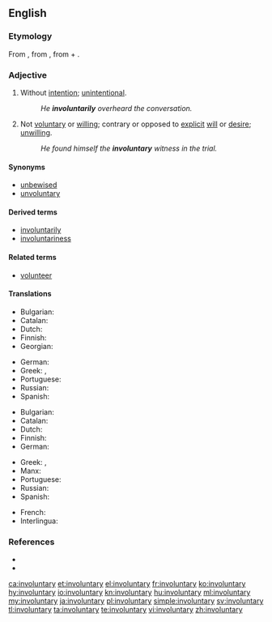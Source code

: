 ==English==

===Etymology===
From {{prefix|in|voluntary|lang=en}}, from {{etyl|LL.|en}} {{term|involontarius|lang=la}}, from {{term|in|lang=la}} + {{term|volontarius|lang=la}}.

===Adjective===
{{en-adj}}

# Without [[intention]]; [[unintentional]].
#: ''He '''involuntarily''' overheard the conversation.''
# Not [[voluntary]] or [[willing]]; contrary or opposed to [[explicit]] [[will]] or [[desire]]; [[unwilling]].
#: ''He found himself the '''involuntary''' witness in the trial.''

====Synonyms====
* [[unbewised]]
* [[unvoluntary]]

====Derived terms====
* [[involuntarily]]
* [[involuntariness]]

====Related terms====
* [[volunteer]]

====Translations====
{{trans-top|Without intention; unintentional}}
* Bulgarian: {{t+|bg|неволно|sc=Cyrl}}
* Catalan: {{t|ca|involuntari}}
* Dutch: {{t|nl|niet intentioneel}}
* Finnish: {{t+|fi|tahaton}}
* Georgian: {{t|ka|უნებლიე|tr=uneblie|sc=Geor}}
{{trans-mid}}
* German: {{t|de|unabsichtlich}}
* Greek: {{t+|el|ακούσιος|m|tr=akoúsios|sc=Grek}}, {{t+|el|αθέλητος|m|tr=athélitos|sc=Grek}}
* Portuguese: {{t|pt|involuntário|m}}
* Russian: {{t+|ru|невольный|sc=Cyrl|tr=nevól'nyj}}
* Spanish: {{t+|es|involuntario}}
{{trans-bottom}}

{{trans-top|Not voluntary or willing; contrary or opposed to explicit will or desire; unwilling}}
* Bulgarian: {{t+|bg|неволен|m|sc=Cyrl}}
* Catalan: {{t|ca|involuntari}}
* Dutch: {{t|nl|onwillekeurig}}
* Finnish: {{t|fi|vastentahtoinen}}
* German: {{t+|de|unfreiwillig}}
{{trans-mid}}
* Greek: {{t+|el|ακούσιος|m|tr=akoúsios|sc=Grek}}, {{t+|el|αθέλητος|m|tr=athélitos|sc=Grek}}
* Manx: {{t|gv|neuarryltagh}}
* Portuguese: {{t|pt|involuntário|m}}
* Russian: {{t+|ru|невольный|sc=Cyrl|tr=nevól'nyj}}
* Spanish: {{t+|es|involuntario}}
{{trans-bottom}}

{{checktrans-top}}
* French: {{t-check|fr|involontaire}}
* Interlingua: {{t-check|ia|involuntari}}
{{trans-mid}}
{{trans-bottom}}

===References===
* {{R:Century 1911}}
* {{R:Webster 1913}}

[[ca:involuntary]]
[[et:involuntary]]
[[el:involuntary]]
[[fr:involuntary]]
[[ko:involuntary]]
[[hy:involuntary]]
[[io:involuntary]]
[[kn:involuntary]]
[[hu:involuntary]]
[[ml:involuntary]]
[[my:involuntary]]
[[ja:involuntary]]
[[pl:involuntary]]
[[simple:involuntary]]
[[sv:involuntary]]
[[tl:involuntary]]
[[ta:involuntary]]
[[te:involuntary]]
[[vi:involuntary]]
[[zh:involuntary]]